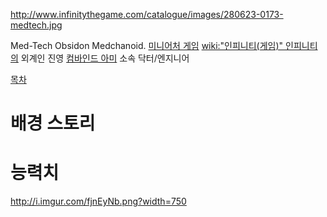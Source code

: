 http://www.infinitythegame.com/catalogue/images/280623-0173-medtech.jpg

Med-Tech Obsidon Medchanoid. [[미니어처 게임]] [[wiki:"인피니티(게임)" 인피니티]]의 외계인 진영 [[컴바인드 아미]] 소속 닥터/엔지니어

[[목차]]
= 배경 스토리 =

= 능력치 =
http://i.imgur.com/fjnEyNb.png?width=750
